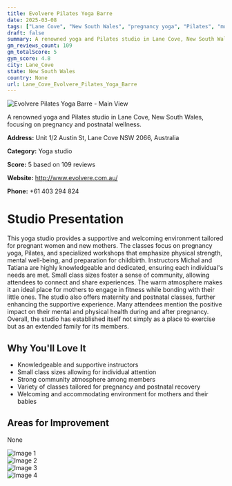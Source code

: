 ```yaml
---
title: Evolvere Pilates Yoga Barre
date: 2025-03-08
tags: ["Lane Cove", "New South Wales", "pregnancy yoga", "Pilates", "mums and bubs", "community", "supportive atmosphere", "Lane Cove"]  
draft: false
summary: A renowned yoga and Pilates studio in Lane Cove, New South Wales, focusing on pregnancy and postnatal wellness.
gm_reviews_count: 109
gm_totalScore: 5
gym_score: 4.8
city: Lane_Cove
state: New South Wales
country: None
url: Lane_Cove_Evolvere_Pilates_Yoga_Barre
---
```


<div className="aspect-[16/9] relative my-8">
  <img 
    src="https://lh5.googleusercontent.com/p/AF1QipOYnO5J4uxz5wK3uUjEhR5_ODsZqwl0udn12uIu=w1920-h1080-k-no"
    alt="Evolvere Pilates Yoga Barre - Main View"
    className="object-cover absolute inset-0 w-full h-full rounded-lg"
  />
</div>

A renowned yoga and Pilates studio in Lane Cove, New South Wales, focusing on pregnancy and postnatal wellness.

**Address:** Unit 1/2 Austin St, Lane Cove NSW 2066, Australia

**Category:** Yoga studio

**Score:** 5 based on 109 reviews

**Website:** http://www.evolvere.com.au/

**Phone:** +61 403 294 824

# Studio Presentation

This yoga studio provides a supportive and welcoming environment tailored for pregnant women and new mothers. The classes focus on pregnancy yoga, Pilates, and specialized workshops that emphasize physical strength, mental well-being, and preparation for childbirth. Instructors Michal and Tatiana are highly knowledgeable and dedicated, ensuring each individual's needs are met. Small class sizes foster a sense of community, allowing attendees to connect and share experiences. The warm atmosphere makes it an ideal place for mothers to engage in fitness while bonding with their little ones. The studio also offers maternity and postnatal classes, further enhancing the supportive experience. Many attendees mention the positive impact on their mental and physical health during and after pregnancy. Overall, the studio has established itself not simply as a place to exercise but as an extended family for its members.

## Why You'll Love It

- Knowledgeable and supportive instructors
- Small class sizes allowing for individual attention
- Strong community atmosphere among members
- Variety of classes tailored for pregnancy and postnatal recovery
- Welcoming and accommodating environment for mothers and their babies

## Areas for Improvement

None

<div className="grid grid-cols-1 xl:grid-cols-2 gap-4 my-8">
<div className="aspect-[4/3] relative"><img src="https://lh3.googleusercontent.com/p/AF1QipN0mUbLR_TviUKISH0qElca1n2DrZzL8qYaf__4=w1920-h1080-k-no" alt="Image 1" className="object-cover absolute inset-0 w-full h-full rounded-lg" /></div>
<div className="aspect-[4/3] relative"><img src="https://lh5.googleusercontent.com/p/AF1QipPLv0s0Wzz7ojNvVZGVLZWyUgrnR32NSYa6H0kR=w1920-h1080-k-no" alt="Image 2" className="object-cover absolute inset-0 w-full h-full rounded-lg" /></div>
<div className="aspect-[4/3] relative"><img src="https://lh5.googleusercontent.com/p/AF1QipMVU9OEHTxRkKAcP-yBWizGDqTf4abgAghKbArG=w1920-h1080-k-no" alt="Image 3" className="object-cover absolute inset-0 w-full h-full rounded-lg" /></div>
<div className="aspect-[4/3] relative"><img src="https://lh5.googleusercontent.com/p/AF1QipP-GrHCaHCOcfIKmkRSNXoG8wIyU-xNYvfItLvW=w1920-h1080-k-no" alt="Image 4" className="object-cover absolute inset-0 w-full h-full rounded-lg" /></div>
</div>